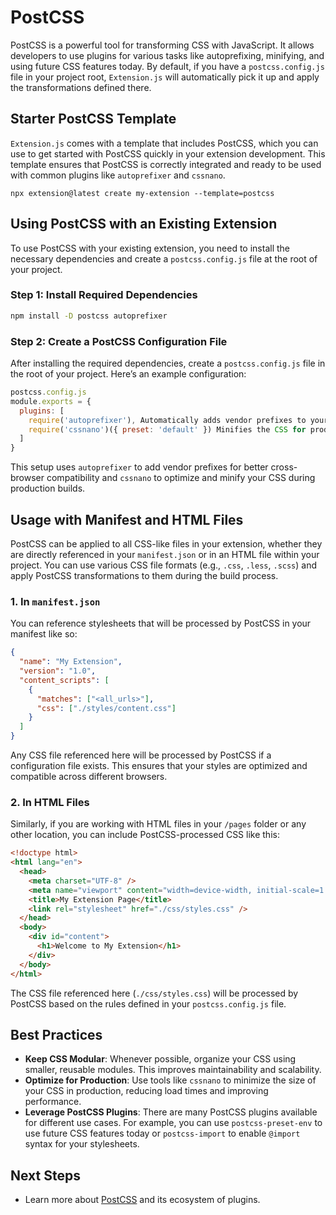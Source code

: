 
<AvatarImage icon="postcss" />

# PostCSS

PostCSS is a powerful tool for transforming CSS with JavaScript. It allows developers to use plugins for various tasks like autoprefixing, minifying, and using future CSS features today. By default, if you have a `postcss.config.js` file in your project root, `Extension.js` will automatically pick it up and apply the transformations defined there.

## Starter PostCSS Template

`Extension.js` comes with a template that includes PostCSS, which you can use to get started with PostCSS quickly in your extension development. This template ensures that PostCSS is correctly integrated and ready to be used with common plugins like `autoprefixer` and `cssnano`.

```plaintext
npx extension@latest create my-extension --template=postcss
```

## Using PostCSS with an Existing Extension

To use PostCSS with your existing extension, you need to install the necessary dependencies and create a `postcss.config.js` file at the root of your project.

### Step 1: Install Required Dependencies

```bash
npm install -D postcss autoprefixer
```

### Step 2: Create a PostCSS Configuration File

After installing the required dependencies, create a `postcss.config.js` file in the root of your project. Here’s an example configuration:

```js
postcss.config.js
module.exports = {
  plugins: [
    require('autoprefixer'), Automatically adds vendor prefixes to your CSS
    require('cssnano')({ preset: 'default' }) Minifies the CSS for production
  ]
}
```

This setup uses `autoprefixer` to add vendor prefixes for better cross-browser compatibility and `cssnano` to optimize and minify your CSS during production builds.

## Usage with Manifest and HTML Files

PostCSS can be applied to all CSS-like files in your extension, whether they are directly referenced in your `manifest.json` or in an HTML file within your project. You can use various CSS file formats (e.g., `.css`, `.less`, `.scss`) and apply PostCSS transformations to them during the build process.

### 1. In `manifest.json`

You can reference stylesheets that will be processed by PostCSS in your manifest like so:

```json
{
  "name": "My Extension",
  "version": "1.0",
  "content_scripts": [
    {
      "matches": ["<all_urls>"],
      "css": ["./styles/content.css"]
    }
  ]
}
```

Any CSS file referenced here will be processed by PostCSS if a configuration file exists. This ensures that your styles are optimized and compatible across different browsers.

### 2. In HTML Files

Similarly, if you are working with HTML files in your `/pages` folder or any other location, you can include PostCSS-processed CSS like this:

```html
<!doctype html>
<html lang="en">
  <head>
    <meta charset="UTF-8" />
    <meta name="viewport" content="width=device-width, initial-scale=1.0" />
    <title>My Extension Page</title>
    <link rel="stylesheet" href="./css/styles.css" />
  </head>
  <body>
    <div id="content">
      <h1>Welcome to My Extension</h1>
    </div>
  </body>
</html>
```

The CSS file referenced here (`./css/styles.css`) will be processed by PostCSS based on the rules defined in your `postcss.config.js` file.

## Best Practices

- **Keep CSS Modular**: Whenever possible, organize your CSS using smaller, reusable modules. This improves maintainability and scalability.
- **Optimize for Production**: Use tools like `cssnano` to minimize the size of your CSS in production, reducing load times and improving performance.
- **Leverage PostCSS Plugins**: There are many PostCSS plugins available for different use cases. For example, you can use `postcss-preset-env` to use future CSS features today or `postcss-import` to enable `@import` syntax for your stylesheets.

## Next Steps

- Learn more about [PostCSS](https://postcss.org/) and its ecosystem of plugins.
